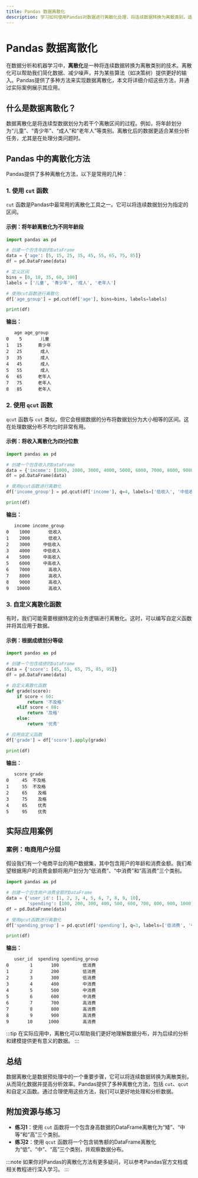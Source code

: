 ```yaml
---
title: Pandas 数据离散化
description: 学习如何使用Pandas对数据进行离散化处理，将连续数据转换为离散类别，适用于数据分析和机器学习中的特征工程。
---
```


# Pandas 数据离散化

在数据分析和机器学习中，**离散化**是一种将连续数据转换为离散类别的技术。离散化可以帮助我们简化数据、减少噪声，并为某些算法（如决策树）提供更好的输入。Pandas提供了多种方法来实现数据离散化，本文将详细介绍这些方法，并通过实际案例展示其应用。

## 什么是数据离散化？

数据离散化是将连续型数据划分为若干个离散区间的过程。例如，将年龄划分为“儿童”、“青少年”、“成人”和“老年人”等类别。离散化后的数据更适合某些分析任务，尤其是在处理分类问题时。

## Pandas 中的离散化方法

Pandas提供了多种离散化方法，以下是常用的几种：

### 1. 使用 `cut` 函数

`cut` 函数是Pandas中最常用的离散化工具之一。它可以将连续数据划分为指定的区间。

#### 示例：将年龄离散化为不同年龄段

```python
import pandas as pd

# 创建一个包含年龄的DataFrame
data = {'age': [5, 15, 25, 35, 45, 55, 65, 75, 85]}
df = pd.DataFrame(data)

# 定义区间
bins = [0, 18, 35, 60, 100]
labels = ['儿童', '青少年', '成人', '老年人']

# 使用cut函数进行离散化
df['age_group'] = pd.cut(df['age'], bins=bins, labels=labels)

print(df)
```

**输出：**

```
   age age_group
0    5       儿童
1   15      青少年
2   25       成人
3   35       成人
4   45       成人
5   55       成人
6   65      老年人
7   75      老年人
8   85      老年人
```

### 2. 使用 `qcut` 函数

`qcut` 函数与 `cut` 类似，但它会根据数据的分布将数据划分为大小相等的区间。这在处理数据分布不均匀时非常有用。

#### 示例：将收入离散化为四分位数

```python
import pandas as pd

# 创建一个包含收入的DataFrame
data = {'income': [1000, 2000, 3000, 4000, 5000, 6000, 7000, 8000, 9000, 10000]}
df = pd.DataFrame(data)

# 使用qcut函数进行离散化
df['income_group'] = pd.qcut(df['income'], q=4, labels=['低收入', '中低收入', '中高收入', '高收入'])

print(df)
```

**输出：**

```
   income income_group
0    1000       低收入
1    2000       低收入
2    3000     中低收入
3    4000     中低收入
4    5000     中高收入
5    6000     中高收入
6    7000       高收入
7    8000       高收入
8    9000       高收入
9   10000       高收入
```

### 3. 自定义离散化函数

有时，我们可能需要根据特定的业务逻辑进行离散化。这时，可以编写自定义函数并将其应用于数据。

#### 示例：根据成绩划分等级

```python
import pandas as pd

# 创建一个包含成绩的DataFrame
data = {'score': [45, 55, 65, 75, 85, 95]}
df = pd.DataFrame(data)

# 自定义离散化函数
def grade(score):
    if score < 60:
        return '不及格'
    elif score < 80:
        return '及格'
    else:
        return '优秀'

# 应用自定义函数
df['grade'] = df['score'].apply(grade)

print(df)
```

**输出：**

```
   score grade
0     45  不及格
1     55  不及格
2     65    及格
3     75    及格
4     85    优秀
5     95    优秀
```

## 实际应用案例

### 案例：电商用户分层

假设我们有一个电商平台的用户数据集，其中包含用户的年龄和消费金额。我们希望根据用户的消费金额将用户划分为“低消费”、“中消费”和“高消费”三个类别。

```python
import pandas as pd

# 创建一个包含用户消费金额的DataFrame
data = {'user_id': [1, 2, 3, 4, 5, 6, 7, 8, 9, 10],
        'spending': [100, 200, 300, 400, 500, 600, 700, 800, 900, 1000]}
df = pd.DataFrame(data)

# 使用qcut函数进行离散化
df['spending_group'] = pd.qcut(df['spending'], q=3, labels=['低消费', '中消费', '高消费'])

print(df)
```

**输出：**

```
   user_id  spending spending_group
0        1       100         低消费
1        2       200         低消费
2        3       300         低消费
3        4       400         中消费
4        5       500         中消费
5        6       600         中消费
6        7       700         高消费
7        8       800         高消费
8        9       900         高消费
9       10      1000         高消费
```

:::tip
在实际应用中，离散化可以帮助我们更好地理解数据分布，并为后续的分析和建模提供更有意义的数据。
:::

## 总结

数据离散化是数据预处理中的一个重要步骤，它可以将连续数据转换为离散类别，从而简化数据并提高分析效率。Pandas提供了多种离散化方法，包括 `cut`、`qcut` 和自定义函数。通过合理使用这些方法，我们可以更好地处理和分析数据。

## 附加资源与练习

- **练习1**：使用 `cut` 函数将一个包含身高数据的DataFrame离散化为“矮”、“中等”和“高”三个类别。
- **练习2**：使用 `qcut` 函数将一个包含销售额的DataFrame离散化为“低”、“中”、“高”三个类别，并观察数据分布。

:::note
如果你对Pandas的离散化方法有更多疑问，可以参考Pandas官方文档或相关教程进行深入学习。
:::